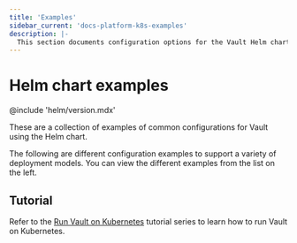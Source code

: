 ```yaml
---
title: 'Examples'
sidebar_current: 'docs-platform-k8s-examples'
description: |-
  This section documents configuration options for the Vault Helm chart
---
```

# Helm chart examples

@include 'helm/version.mdx'

These are a collection of examples of common configurations for Vault using the Helm chart.

The following are different configuration examples to support a variety of
deployment models. You can view the different examples from the list on the left.

## Tutorial

Refer to the [Run Vault on
Kubernetes](/vault/tutorials/kubernetes)
tutorial series to learn how to run Vault on Kubernetes.
